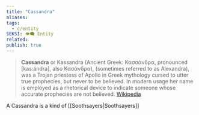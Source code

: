 ```yaml
---
title: "Cassandra"
aliases: 
tags:
  - c/entity
SEKSI: 👁️‍🗨️ Entity
related:
publish: true
---
```

> **Cassandra** or Kassandra (Ancient Greek: Κασσάνδρα, pronounced [kas:ándra], also Κασάνδρα), (sometimes referred to as Alexandra), was a Trojan priestess of Apollo in Greek mythology cursed to utter true prophecies, but never to be believed. In modern usage her name is employed as a rhetorical device to indicate someone whose accurate prophecies are not believed.
> [Wikipedia](https://en.wikipedia.org/wiki/Cassandra)

A Cassandra is a kind of [[Soothsayers|Soothsayers]]
